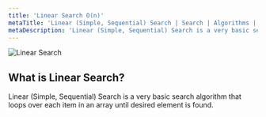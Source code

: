 ```yaml
---
title: 'Linear Search O(n)'
metaTitle: 'Linear (Simple, Sequential) Search | Search | Algorithms | Interview Prep | Tiffany Lea'
metaDescription: 'Linear (Simple, Sequential) Search is a very basic search algorithm that loops over each item in an array until desired element is found.'
---
```


<img src="/files/images/linear-search.gif" alt="Linear Search" />

## What is Linear Search?

Linear (Simple, Sequential) Search is a very basic search algorithm that loops over each item in an array until desired element is found.
